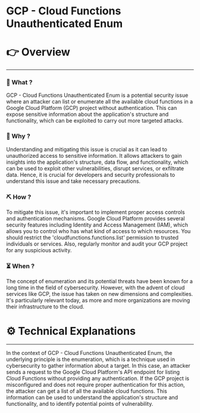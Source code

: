 # GCP - Cloud Functions Unauthenticated Enum


# 👉 Overview

---

### 👀 What ?

GCP - Cloud Functions Unauthenticated Enum is a potential security issue where an attacker can list or enumerate all the available cloud functions in a Google Cloud Platform (GCP) project without authentication. This can expose sensitive information about the application's structure and functionality, which can be exploited to carry out more targeted attacks.


### 🧐 Why ?

Understanding and mitigating this issue is crucial as it can lead to unauthorized access to sensitive information. It allows attackers to gain insights into the application's structure, data flow, and functionality, which can be used to exploit other vulnerabilities, disrupt services, or exfiltrate data. Hence, it is crucial for developers and security professionals to understand this issue and take necessary precautions.


### ⛏️ How ?

To mitigate this issue, it's important to implement proper access controls and authentication mechanisms. Google Cloud Platform provides several security features including Identity and Access Management (IAM), which allows you to control who has what kind of access to which resources. You should restrict the 'cloudfunctions.functions.list' permission to trusted individuals or services. Also, regularly monitor and audit your GCP project for any suspicious activity.


### ⏳ When ?

The concept of enumeration and its potential threats have been known for a long time in the field of cybersecurity. However, with the advent of cloud services like GCP, the issue has taken on new dimensions and complexities. It's particularly relevant today, as more and more organizations are moving their infrastructure to the cloud.


# ⚙️ Technical Explanations

---

In the context of GCP - Cloud Functions Unauthenticated Enum, the underlying principle is the enumeration, which is a technique used in cybersecurity to gather information about a target. In this case, an attacker sends a request to the Google Cloud Platform's API endpoint for listing Cloud Functions without providing any authentication. If the GCP project is misconfigured and does not require proper authentication for this action, the attacker can get a list of all the available cloud functions. This information can be used to understand the application's structure and functionality, and to identify potential points of vulnerability.
